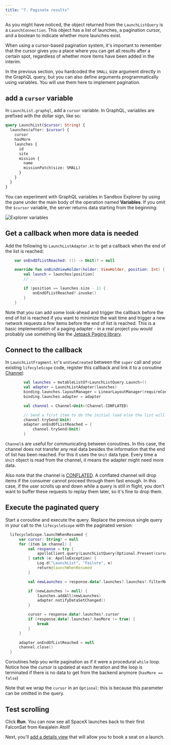 ```yaml
---
title: "7. Paginate results"
---
```


As you might have noticed, the object returned from the `LaunchListQuery` is a `LaunchConnection`. This object has a list of launches, a pagination cursor, and a boolean to indicate whether more launches exist.

When using a cursor-based pagination system, it's important to remember that the cursor gives you a place where you can get all results after a certain spot, regardless of whether more items have been added in the interim.

In the previous section, you hardcoded the `SMALL` size argument directly in the GraphQL query, but you can also define arguments programmatically using variables. You will use them here to implement pagination.

## add a `cursor` variable

In `LaunchList.graphql`, add a `cursor` variable. In GraphQL, variables are prefixed with the dollar sign, like so:

```graphql title="app/src/main/graphql/com/example/rocketreserver/LaunchList.graphql"
query LaunchList($cursor: String) {
  launches(after: $cursor) {
    cursor
    hasMore
    launches {
      id
      site
      mission {
        name
        missionPatch(size: SMALL)
      }
    }
  }
}
```

You can experiment with GraphQL variables in Sandbox Explorer by using the pane under the main body of the operation named **Variables**. If you omit the `$cursor` variable, the server returns data starting from the beginning: 

<img src="images/explorer_cursor.png" alt="Explorer variables" class="screenshot"/>

## Get a callback when more data is needed

Add the following to `LaunchListAdapter.kt` to get a callback when the end of the list is reached:

```kotlin title="app/src/main/java/com/example/rocketreserver/LaunchListAdapter.kt"
    var onEndOfListReached: (() -> Unit)? = null

    override fun onBindViewHolder(holder: ViewHolder, position: Int) {
        val launch = launches[position]
        // ...

        if (position == launches.size - 1) {
            onEndOfListReached?.invoke()
        }
    }
```

Note that you can add some look-ahead and trigger the callback before the end of list is reached if you want to minimize the wait time and trigger a new network requests a few items before the end of list is reached.
This is a basic implementation of a paging adapter - in a real project you would probably use something like the [Jetpack Paging library](https://developer.android.com/topic/libraries/architecture/paging/v3-overview).

## Connect to the callback

In `LaunchListFragment.kt`'s `onViewCreated` between the `super` call and your existing `lifecyleScope` code, register this callback and link it to a coroutine [Channel](https://kotlinlang.org/docs/reference/coroutines/channels.html):

```kotlin title="app/src/main/java/com/example/rocketreserver/LaunchListFragment.kt"
        val launches = mutableListOf<LaunchListQuery.Launch>()
        val adapter = LaunchListAdapter(launches)
        binding.launches.layoutManager = LinearLayoutManager(requireContext())
        binding.launches.adapter = adapter

        val channel = Channel<Unit>(Channel.CONFLATED)

        // Send a first item to do the initial load else the list will stay empty forever
        channel.trySend(Unit)
        adapter.onEndOfListReached = {
            channel.trySend(Unit)
        }
```

`Channel`s are useful for communicating between coroutines. In this case, the channel does not transfer any real data besides the information that the end of list has been reached. For this it uses the `Unit` data type. Every time a `Unit` object is read from the channel, it means the adapter might need more data.

Also note that the channel is [CONFLATED](https://play.kotlinlang.org/hands-on/Introduction%20to%20Coroutines%20and%20Channels/08_Channels). A conflated channel will drop items if the consumer cannot proceed through them fast enough. In this case, if the user scrolls up and down while a query is still in flight, you don't want to buffer these requests to replay them later, so it's fine to drop them.

## Execute the paginated query

Start a coroutine and execute the query. Replace the previous single query in your call to the `lifecycleScope` with the paginated version:

```kotlin title="app/src/main/java/com/example/rocketreserver/LaunchListFragment.kt"
  lifecycleScope.launchWhenResumed {
      var cursor: String? = null
      for (item in channel) {
          val response = try {
              apolloClient.query(LaunchListQuery(Optional.Present(cursor))).execute()
          } catch (e: ApolloException) {
              Log.d("LaunchList", "Failure", e)
              return@launchWhenResumed
          }

          val newLaunches = response.data?.launches?.launches?.filterNotNull()

          if (newLaunches != null) {
              launches.addAll(newLaunches)
              adapter.notifyDataSetChanged()
          }

          cursor = response.data?.launches?.cursor
          if (response.data?.launches?.hasMore != true) {
              break
          }
      }

      adapter.onEndOfListReached = null
      channel.close()
  }
```

Coroutines help you write pagination as if it were a procedural `while` loop. Notice how the cursor is updated at each iteration and the loop is terminated if there is no data to get from the backend anymore (`hasMore == false`)

Note that we wrap the `cursor` in an `Optional`: this is because this parameter can be omitted in the query. 

## Test scrolling

Click **Run**. You can now see all SpaceX launches back to their first FalconSat from Kwajalein Atoll!

Next, you'll [add a details view](08-add-a-details-view) that will allow you to book a seat on a launch.
